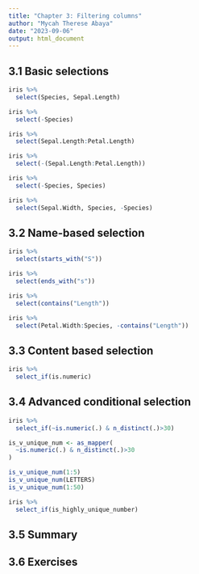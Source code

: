 ---
title: "Chapter 3: Filtering columns"
author: "Mycah Therese Abaya"
date: "2023-09-06"
output: html_document
---

## 3.1 Basic selections

```{r}
iris %>% 
  select(Species, Sepal.Length)
```

```{r}
iris %>% 
  select(-Species)
```

```{r}
iris %>% 
  select(Sepal.Length:Petal.Length)
```

```{r}
iris %>% 
  select(-(Sepal.Length:Petal.Length))
```

```{r}
iris %>% 
  select(-Species, Species)
```

```{r}
iris %>% 
  select(Sepal.Width, Species, -Species)
```

## 3.2 Name-based selection

```{r}
iris %>%
  select(starts_with("S"))
```

```{r}
iris %>% 
  select(ends_with("s"))
```

```{r}
iris %>% 
  select(contains("Length"))
```

```{r}
iris %>% 
  select(Petal.Width:Species, -contains("Length"))
```

## 3.3 Content based selection

```{r}
iris %>% 
  select_if(is.numeric)
```

## 3.4 Advanced conditional selection

```{r}
iris %>% 
  select_if(~is.numeric(.) & n_distinct(.)>30)
```

```{r}
is_v_unique_num <- as_mapper(
  ~is.numeric(.) & n_distinct(.)>30
)
```

```{r}
is_v_unique_num(1:5)
is_v_unique_num(LETTERS)
is_v_unique_num(1:50)
```

```{r}
iris %>% 
  select_if(is_highly_unique_number)
```

## 3.5 Summary

## 3.6 Exercises
